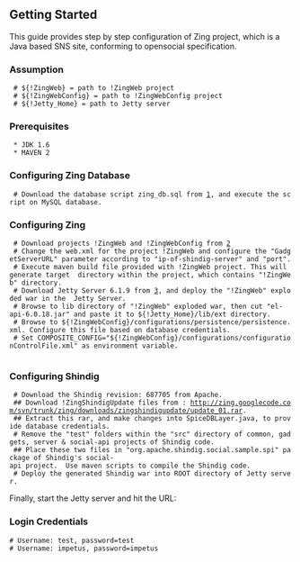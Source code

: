 ==Getting Started==

This guide provides step by step configuration of Zing project, which is a Java based SNS site, conforming to opensocial specification.
===Assumption===
  # ${!ZingWeb} = path to !ZingWeb project
  # ${!ZingWebConfig} = path to !ZingWebConfig project
  # ${!Jetty_Home} = path to Jetty server

===Prerequisites===
  * JDK 1.6 
  * MAVEN 2

===Configuring Zing Database===
  # Download the database script zing_db.sql from [http://zing.googlecode.com/svn/trunk/zing/downloads/database/script/zing_db.sql], and execute the script on MySQL database.

===Configuring Zing===
  # Download projects !ZingWeb and !ZingWebConfig from [http://zing.googlecode.com/svn/trunk/zing/ZingWebConfig]
  # Change the web.xml for the project !ZingWeb and configure the "GadgetServerURL" parameter according to "ip-of-shindig-server" and "port".
  # Execute maven build file provided with !ZingWeb project. This will generate target  directory within the project, which contains "!ZingWeb" directory.
  # Download Jetty Server 6.1.9 from [http://dist.codehaus.org/jetty], and deploy the "!ZingWeb" exploded war in the  Jetty Server.
  # Browse to lib directory of "!ZingWeb" exploded war, then cut "el-api-6.0.18.jar" and paste it to ${!Jetty_Home}/lib/ext directory.
  # Browse to ${!ZingWebConfig}/configurations/persistence/persistence.xml. Configure this file based on database credentials.
  # Set COMPOSITE_CONFIG="${!ZingWebConfig}/configurations/configurationControlFile.xml" as environment variable.
   
===Configuring Shindig===
  # Download the Shindig revision: 687705 from Apache.
  ## Download !ZingShindigUpdate files from : http://zing.googlecode.com/svn/trunk/zing/downloads/zingshindigupdate/update_01.rar.
  ## Extract this rar, and make changes into SpiceDBLayer.java, to provide database credentials.
  # Remove the "test" folders within the "src" directory of common, gadgets, server & social-api projects of Shindig code. 
  ## Place these two files in "org.apache.shindig.social.sample.spi" package of Shindig's social-api project.  Use maven scripts to compile the Shindig code.
  # Deploy the generated Shindig war into ROOT directory of Jetty server. 

Finally, start the Jetty server and hit the URL: {{{http://<ip-of-your-machine>:<jetty-port>/ZingWeb/faces/pages/login.jspx}}}

===Login Credentials===
 # Username: test, password=test
 # Username: impetus, password=impetus